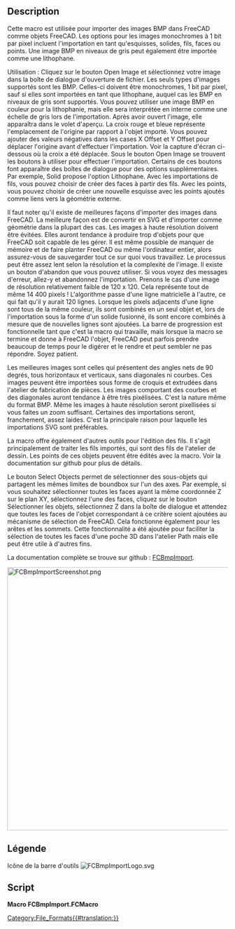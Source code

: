 <languages/>

<div class="mw-translate-fuzzy">
{{Macro/fr
|Name=Macro FCBmpImport
|Icon=FCBmpImportLogo.svg
|Description=Importe des images BMP monochromes et en niveaux de gris dans FreeCAD sous forme d'esquisses, de solides, de fils, de faces ou de lithophane.
|Author=TheMarkster
|Version=0.2021.09.23
|Date=2021-09-23
|FCVersion=0.18 ou après
|Download=[https://wiki.freecadweb.org/File:FCBmpImportScreenshot.png Icône de la barre d'outils]
|SeeAlso=
|Links=[https://github.com/mwganson/fcbmpimport Documentation complète sur Github]
}}
</div>

== Description ==

Cette macro est utilisée pour importer des images BMP dans FreeCAD comme objets FreeCAD.  Les options pour les images monochromes à 1 bit par pixel incluent l'importation en tant qu'esquisses, solides, fils, faces ou points.  Une image BMP en niveaux de gris peut également être importée comme une lithophane.

Utilisation : Cliquez sur le bouton Open Image et sélectionnez votre image dans la boîte de dialogue d'ouverture de fichier. Les seuls types d'images supportés sont les BMP. Celles-ci doivent être monochromes, 1 bit par pixel, sauf si elles sont importées en tant que lithophane, auquel cas les BMP en niveaux de gris sont supportés. Vous pouvez utiliser une image BMP en couleur pour la lithophanie, mais elle sera interprétée en interne comme une échelle de gris lors de l'importation. Après avoir ouvert l'image, elle apparaîtra dans le volet d'aperçu. La croix rouge et bleue représente l'emplacement de l'origine par rapport à l'objet importé. Vous pouvez ajouter des valeurs négatives dans les cases X Offset et Y Offset pour déplacer l'origine avant d'effectuer l'importation. Voir la capture d'écran ci-dessous où la croix a été déplacée. Sous le bouton Open Image se trouvent les boutons à utiliser pour effectuer l'importation. Certains de ces boutons font apparaître des boîtes de dialogue pour des options supplémentaires. Par exemple, Solid propose l'option Lithophane. Avec les importations de fils, vous pouvez choisir de créer des faces à partir des fils. Avec les points, vous pouvez choisir de créer une nouvelle esquisse avec les points ajoutés comme liens vers la géométrie externe.

Il faut noter qu'il existe de meilleures façons d'importer des images dans FreeCAD. La meilleure façon est de convertir en SVG et d'importer comme géométrie dans la plupart des cas. Les images à haute résolution doivent être évitées. Elles auront tendance à produire trop d'objets pour que FreeCAD soit capable de les gérer. Il est même possible de manquer de mémoire et de faire planter FreeCAD ou même l'ordinateur entier, alors assurez-vous de sauvegarder tout ce sur quoi vous travaillez. Le processus peut être assez lent selon la résolution et la complexité de l'image. Il existe un bouton d'abandon que vous pouvez utiliser. Si vous voyez des messages d'erreur, allez-y et abandonnez l'importation. Prenons le cas d'une image de résolution relativement faible de 120 x 120. Cela représente tout de même 14 400 pixels ! L'algorithme passe d'une ligne matricielle à l'autre, ce qui fait qu'il y aurait 120 lignes. Lorsque les pixels adjacents d'une ligne sont tous de la même couleur, ils sont combinés en un seul objet et, lors de l'importation sous la forme d'un solide fusionné, ils sont encore combinés à mesure que de nouvelles lignes sont ajoutées. La barre de progression est fonctionnelle tant que c'est la macro qui travaille, mais lorsque la macro se termine et donne à FreeCAD l'objet, FreeCAD peut parfois prendre beaucoup de temps pour le digérer et le rendre et peut sembler ne pas répondre. Soyez patient.

Les meilleures images sont celles qui présentent des angles nets de 90 degrés, tous horizontaux et verticaux, sans diagonales ni courbes. Ces images peuvent être importées sous forme de croquis et extrudées dans l'atelier de fabrication de pièces. Les images comportant des courbes et des diagonales auront tendance à être très pixélisées. C'est la nature même du format BMP. Même les images à haute résolution seront pixellisées si vous faites un zoom suffisant. Certaines des importations seront, franchement, assez laides. C'est la principale raison pour laquelle les importations SVG sont préférables.

La macro offre également d'autres outils pour l'édition des fils. Il s'agit principalement de traiter les fils importés, qui sont des fils de l'atelier de dessin. Les points de ces objets peuvent être édités avec la macro. Voir la documentation sur github pour plus de détails.

Le bouton Select Objects permet de sélectionner des sous-objets qui partagent les mêmes limites de boundbox sur l'un des axes. Par exemple, si vous souhaitez sélectionner toutes les faces ayant la même coordonnée Z sur le plan XY, sélectionnez l'une des faces, cliquez sur le bouton Sélectionner les objets, sélectionnez Z dans la boîte de dialogue et attendez que toutes les faces de l'objet correspondant à ce critère soient ajoutées au mécanisme de sélection de FreeCAD. Cela fonctionne également pour les arêtes et les sommets. Cette fonctionnalité a été ajoutée pour faciliter la sélection de toutes les faces d'une poche 3D dans l'atelier Path mais elle peut être utile à d'autres fins.

La documentation complète se trouve sur github : [https://github.com/mwganson/fcbmpimport FCBmpImport].

[[File:FCBmpImportScreenshot.png|600px]]
{{Caption|Copie d'écran de FCBmpImport‎}}

<span id="Legend"></span>
== Légende ==

{{Codeextralink|https://gist.githubusercontent.com/mwganson/ea7aa4dcb79d7492caa24e8970967174/raw/1fe247b5b93e5084866a69754854d9caedca1f09/FCBmpImport.FCMacro|FCBmpImport.FCMacro}}

Icône de la barre d'outils
[[Image:FCBmpImportLogo.svg]]

== Script ==

'''Macro FCBmpImport.FCMacro'''

{{CodeDownload|https://gist.github.com/mwganson/ea7aa4dcb79d7492caa24e8970967174|FCBmpImport.FCMacro}}

[[Category:File_Formats{{#translation:}}]]